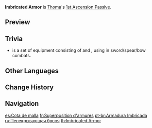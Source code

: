 {{Talent Infobox
|image         = Talent Imbricated Armor.png
|character     = Thoma
|type          = 1st Ascension Passive
|info          = When your current active character obtains or refreshes a [[Blazing Blessing|Blazing Barrier]], this character's [[Shield Strength]] will increase by 5% for 6s.<br />This effect can be triggered once every 0.3 seconds. Max 5 stacks.
|utility1      = Shield Improvement
}}
'''Imbricated Armor''' is [[Thoma]]'s [[1st Ascension Passive]].

==Preview==
{{Preview
|file1=Imbricated Armor 1 Preview
|caption1=Before 1st Ascension

|file2=Imbricated Armor 2 Preview
|caption2=After 1st Ascension
}}

== Trivia ==
* {{Lang|{{w|Japanese armour|Kacchuu}}|ja=甲胄・甲冑|ja_tl=Armor and Helmet}} is a set of equipment consisting of {{Lang|{{w|鎧|Yoroi}}|ja=甲・鎧|ja_tl=Armor}} and {{Lang|{{w|Kabuto}}|ja=胄・冑・兜|ja_tl=Helmet}}, using in sword/spear/bow combats.

==Other Languages==
{{Other Languages
|en      = Imbricated Armor
|zhs     = 甲衣交叠
|zhs_rm  = Jiǎ yī jiāodié
|zht     = 甲衣交疊
|zht_rm  = Jiǎ yī jiāodié
|zh_tl   = 
|ja      = 重装甲胄
|ja_rm   = Juusou Kacchuu
|ja_tl   = Heavy-armored Kacchuu
|ko      = 다중 갑옷
|ko_rm   = Dajung gap'ot
|ko_tl   = Multiple Armor
|es      = Cota de malla
|es_tl   = Coat of Mail
|fr      = Superposition d'armures
|fr_tl   = Armors Layering
|ru      = Перекрывающая броня
|ru_tl   = Overlapping Armor
|th      = Imbricated Armor
|vi      = Tầng Tầng Giáp Trụ
|vi_tl   = 
|de      = Schichtpanzer
|de_tl   = Layered Armor
|id      = Imbricated Armor
|pt      = Armadura Imbricada
|pt_tl   = Imbricated Armor
|tr      = Katmanlı Zırh
|tr_tl   = 
|it      = Armatura a strati
|it_tl   = Layered Armor
}}

==Change History==
{{Change History|2.2}}

==Navigation==
{{Talent Navbox|Thoma}}

[[es:Cota de malla]]
[[fr:Superposition d'armures]]
[[pt-br:Armadura Imbricada]]
[[ru:Перекрывающая броня]]
[[th:Imbricated Armor]]